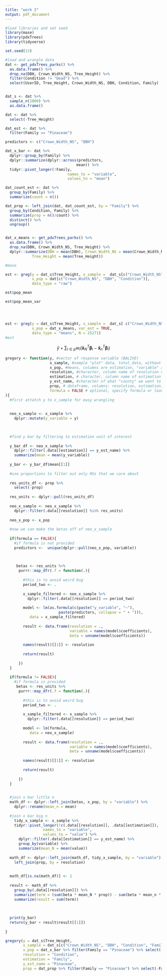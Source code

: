 ```yaml
---
title: "work 2"
output: pdf_document
---
```


```r
#load libraries and set seed
library(mase)
library(pdxTrees)
library(tidyverse)

set.seed(13)
```

```r
#load and wrangle data
dat <- get_pdxTrees_parks() %>%
  as.data.frame() %>%
  drop_na(DBH, Crown_Width_NS, Tree_Height) %>%
  filter(Condition != "Dead") %>%
  select(UserID, Tree_Height, Crown_Width_NS, DBH, Condition, Family)


dat_s <- dat %>%
  sample_n(1000) %>%
  as.data.frame()

dat <- dat %>%
  select(-Tree_Height)

dat_est <- dat %>%
  filter(Family == "Pinaceae")

predictors <- c("Crown_Width_NS", "DBH")

dat_x_bar <- dat %>%
  dplyr::group_by(Family) %>%
  dplyr::summarize(dplyr::across(predictors,
                                mean)) %>%
  tidyr::pivot_longer(!Family,
                            names_to = "variable",
                            values_to = "mean")

dat_count_est <- dat %>%
  group_by(Family) %>%
  summarize(count = n())

dat_prop <- left_join(dat, dat_count_est, by = "Family") %>%
  group_by(Condition, Family) %>%
  summarize(prop = n()/count) %>%
  distinct() %>%
  ungroup()


dat_x_means <- get_pdxTrees_parks() %>%
  as.data.frame() %>%
  drop_na(DBH, Crown_Width_NS, Tree_Height) %>%
  dplyr::summarize(DBH = mean(DBH), Crown_Width_NS = mean(Crown_Width_NS), 
            Tree_Height = mean(Tree_Height))
```


```r
#mase

est <- greg(y = dat_s$Tree_Height, x_sample =  dat_s[c("Crown_Width_NS", "DBH", "Condition")],
            x_pop = dat[c("Crown_Width_NS", "DBH", "Condition")],
            data_type = "raw")

est$pop_mean

est$pop_mean_var




est <- greg(y = dat_s$Tree_Height, x_sample =  dat_s[ c("Crown_Width_NS", "DBH")],
            x_pop = dat_x_means, var_est = TRUE,
            data_type = "means", N = 25271)
#est
```
$$\bar{y} + \sum_{l \in p} w_l(\pmb{\bar{x}}^T_N\pmb{\beta}_l - \pmb{\bar{x}}^T_n\pmb{\beta}_l)$$


```r
gregory <- function(y, #vector of response variable (BALIVE)
                    x_sample, #sample "plot" data, total_data, without y, with res and est
                    x_pop, #means, columns are estimation, "variable" and "mean"
                    resolution, #character, column name of resolution unit in dfs
                    estimation, # character, column name of estimation unit in dfs
                    y_est_name, #character of what "county" we want to estimate,
                    prop, # dataframe, columns: resolution, estimation, and "prop"
                    formula = FALSE # optional, specify formula or leave F for everything
){
  #first attatch y to x_sample for easy wrangling
  
  
  neo_x_sample <- x_sample %>%
    dplyr::mutate(y_variable = y)
  

  
  #find y bar by filtering to estimation unit of interest
  
  y_bar_df <- neo_x_sample %>%
    dplyr::filter(.data[[estimation]] == y_est_name) %>%
    summarize(mean = mean(y_variable))
  
  y_bar <- y_bar_df$mean[[1]]
  
  #use proportions to filter out only RUs that we care about
  
  res_units_df <- prop %>%
    select(-prop)
  
  res_units <- dplyr::pull(res_units_df)
  
  neo_x_sample <- neo_x_sample %>%
    dplyr::filter(.data[[resolution]] %in% res_units)
  
  neo_x_pop <- x_pop 
  
  #now we can make the betas off of neo_x_sample
  
  if(formula == FALSE){
    #if formula is not provided
    predictors <-  unique(dplyr::pull(neo_x_pop, variable))
    

    
     betas <- res_units %>%
      purrr::map_dfr(.f = function(.){
        
        #this is to avoid weird bug
        period_two <- .
        
        x_sample_filtered <- neo_x_sample %>%
          dplyr::filter(.data[[resolution]] == period_two)
        
        model <- lm(as.formula(c(paste("y_variable", "~"),
                        paste(predictors, collapse = " + "))),
           data = x_sample_filtered)
        
        result <- data.frame(resolution = .,
                             variable = names(model$coefficients),
                             beta = unname(model$coefficients))
        
        names(result)[[1]] <- resolution
        
        return(result)
        
      })
  }
  
  if(formula != FALSE){
    #if formula is provided
     betas <- res_units %>%
      purrr::map_dfr(.f = function(.){
        
        #this is to avoid weird bug
        period_two <- .
        
        x_sample_filtered <- x_sample %>%
          dplyr::filter(.data[[resolution]] == period_two)
        
        model <- lm(formula,
           data = neo_x_sample)
        
        result <- data.frame(resolution = .,
                             variable = names(model$coefficients),
                             beta = unname(model$coefficients))
        
        names(result)[[1]] <- resolution
        
        return(result)
        
      })
  }
  

  #join x bar little n
  math_df <- dplyr::left_join(betas, x_pop, by = "variable") %>%
    dplyr::rename(mean_n = mean)
  
  #join x bar big n
    tidy_x_sample <- x_sample %>%
    tidyr::pivot_longer(!c(.data[[resolution]], .data[[estimation]]),
                 names_to = "variable",
                 values_to = "value") %>%
      dplyr::filter(.data[[estimation]] == y_est_name) %>%
      group_by(variable) %>%
      summarize(mean_N = mean(value))
    
  math_df <- dplyr::left_join(math_df, tidy_x_sample, by = "variable") %>%
    left_join(prop, by = resolution)
  
  
  math_df[is.na(math_df)] <- 1
  
  result <- math_df %>%
    group_by(.data[[resolution]]) %>%
    summarize(term = (sum(beta * mean_N * prop)) - sum(beta * mean_n * prop)) %>%
    summarize(result = sum(term))
  
  
    
  print(y_bar)
  return(y_bar + result$result[[1]])
  
}

gregory(y = dat_s$Tree_Height,
        x_sample = dat_s[c("Crown_Width_NS", "DBH", "Condition", "Family")],
        x_pop = dat_x_bar %>% filter(Family == "Pinaceae") %>% select(-Family),
        resolution = "Condition",
        estimation = "Family",
        y_est_name = "Pinaceae",
        prop = dat_prop %>% filter(Family == "Pinaceae") %>% select(-Family))
```











